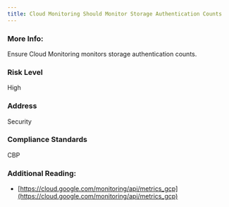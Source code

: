 ```yaml
---
title: Cloud Monitoring Should Monitor Storage Authentication Counts
---
```


### More Info:

Ensure Cloud Monitoring monitors storage authentication counts.

### Risk Level

High

### Address

Security

### Compliance Standards

CBP

### Additional Reading:

- [https://cloud.google.com/monitoring/api/metrics_gcp](https://cloud.google.com/monitoring/api/metrics_gcp)
